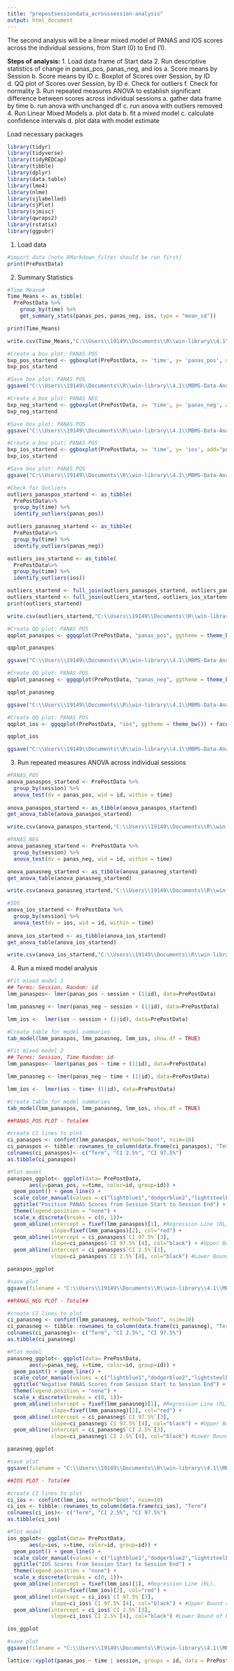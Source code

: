 ```yaml
---
title: "prepostsessiondata_acrosssession-analysis"
output: html_document
---
```


The second analysis will be a linear mixed model of PANAS and IOS scores across the individual sessions, from Start (0) to End (1). 

**Steps of analysis:**
1. Load data frame of Start data
2. Run descriptive statistics of change in panas_pos, panas_neg, and ios
    a. Score means by Session
    b. Score means by ID
    c. Boxplot of Scores over Session, by ID
    d. QQ plot of Scores over Session, by ID
    e. Check for outliers 
    f. Check for normality 
3. Run repeated measures ANOVA to establish significant difference between scores across individual sessions
    a. gather data frame by time
    b. run anova with unchanged df
    c. run anova with outliers removed
4. Run Linear Mixed Models
    a. plot data 
    b. fit a mixed model
    c. calculate confidence intervals
    d. plot data with model estimate
    
Load necessary packages
```r
library(tidyr)
library(tidyverse)
library(tidyREDCap)
library(tibble)
library(dplyr)
library(data.table)
library(lme4)
library(nlme)
library(sjlabelled)
library(sjPlot)
library(sjmisc)
library(qwraps2)
library(rstatix)
library(ggpubr)
```

1. Load data
```r
#import data (note RMarkdown_filter should be run first)
print(PrePostData)
```

2. Summary Statistics 
```r
#Time Means#
Time_Means <- as_tibble(
  PrePostData %>%
    group_by(time) %>%
    get_summary_stats(panas_pos, panas_neg, ios, type = "mean_sd"))

print(Time_Means)

write.csv(Time_Means,"C:\\Users\\19149\\Documents\\R\\win-library\\4.1\\MBMS-Data-Analysis-\\MBMS-Data-Analysis-\\thesis\\data\\StartEnd_timemeans.csv", row.names = FALSE)
```

```r
#Create a box plot: PANAS POS
bxp_pos_startend <- ggboxplot(PrePostData, x= 'time', y= 'panas_pos', add="point", title= "PANAS Positive Scores across Session") 
bxp_pos_startend

#Save box plot: PANAS POS
ggsave("C:\\Users\\19149\\Documents\\R\\win-library\\4.1\\MBMS-Data-Analysis-\\MBMS-Data-Analysis-\\thesis\\visualization\\StartEnd_panaspos_bxplot.png", plot = bxp_pos_startend, scale = 1)

#Create a box plot: PANAS NEG
bxp_neg_startend <- ggboxplot(PrePostData, x= 'time', y= 'panas_neg', add="point", title= "PANAS Negative Scores across Session") 
bxp_neg_startend

#Save box plot: PANAS POS
ggsave("C:\\Users\\19149\\Documents\\R\\win-library\\4.1\\MBMS-Data-Analysis-\\MBMS-Data-Analysis-\\thesis\\visualization\\StartEnd_panasneg_bxplot.png", plot = bxp_neg_startend, scale = 1)

#Create a box plot: PANAS POS
bxp_ios_startend <- ggboxplot(PrePostData, x= 'time', y= 'ios', add="point", title= "IOS Scores across Session") 
bxp_ios_startend

#Save box plot: PANAS POS
ggsave("C:\\Users\\19149\\Documents\\R\\win-library\\4.1\\MBMS-Data-Analysis-\\MBMS-Data-Analysis-\\thesis\\visualization\\StartEnd_ios_bxplot.png", plot = bxp_ios_startend, scale = 1)
```

```r
#Check for Outliers
outliers_panaspos_startend <- as_tibble(
  PrePostData%>%
  group_by(time) %>%
  identify_outliers(panas_pos))

outliers_panasneg_startend <- as_tibble(
  PrePostData%>%
  group_by(time) %>%
  identify_outliers(panas_neg))

outliers_ios_startend <- as_tibble(
  PrePostData%>%
  group_by(time) %>%
  identify_outliers(ios))

outliers_startend <- full_join(outliers_panaspos_startend, outliers_panasneg_startend)
outliers_startend <- full_join(outliers_startend, outliers_ios_startend)
print(outliers_startend)

write.csv(outliers_startend,"C:\\Users\\19149\\Documents\\R\\win-library\\4.1\\MBMS-Data-Analysis-\\MBMS-Data-Analysis-\\thesis\\data\\StartEnd_Outliers.csv", row.names = FALSE)
```

```r
#Create QQ plot: PANAS POS
qqplot_panaspos <- ggqqplot(PrePostData, "panas_pos", ggtheme = theme_bw()) + facet_grid(time ~ session, labeller = "label_both")

qqplot_panaspos

ggsave("C:\\Users\\19149\\Documents\\R\\win-library\\4.1\\MBMS-Data-Analysis-\\MBMS-Data-Analysis-\\thesis\\visualization\\StartEnd_panaspos_qqplot.png", plot = qqplot_panaspos, scale = 1)

#Create QQ plot: PANAS POS
qqplot_panasneg <- ggqqplot(PrePostData, "panas_neg", ggtheme = theme_bw()) + facet_grid(time ~ session, labeller = "label_both")

qqplot_panasneg

ggsave("C:\\Users\\19149\\Documents\\R\\win-library\\4.1\\MBMS-Data-Analysis-\\MBMS-Data-Analysis-\\thesis\\visualization\\StartEnd_panasneg_qqplot.png", plot = qqplot_panasneg, scale = 1)

#Create QQ plot: PANAS POS
qqplot_ios <- ggqqplot(PrePostData, "ios", ggtheme = theme_bw()) + facet_grid(time ~ session, labeller = "label_both")

qqplot_ios

ggsave("C:\\Users\\19149\\Documents\\R\\win-library\\4.1\\MBMS-Data-Analysis-\\MBMS-Data-Analysis-\\thesis\\visualization\\StartEnd_ios_qqplot.png", plot = qqplot_ios, scale = 1)
```
 

3. Run repeated measures ANOVA across individual sessions 

```r
#PANAS_POS
anova_panaspos_startend <- PrePostData %>%
  group_by(session) %>%
  anova_test(dv = panas_pos, wid = id, within = time) 
  
anova_panaspos_startend <- as_tibble(anova_panaspos_startend)
get_anova_table(anova_panaspos_startend)

write.csv(anova_panaspos_startend,"C:\\Users\\19149\\Documents\\R\\win-library\\4.1\\MBMS-Data-Analysis-\\MBMS-Data-Analysis-\\thesis\\data\\StartEnd_panaspos_anova.csv", row.names = FALSE)
```


```r
#PANAS_NEG
anova_panasneg_startend <- PrePostData %>%
  group_by(session) %>%
  anova_test(dv = panas_neg, wid = id, within = time) 

anova_panasneg_startend <- as_tibble(anova_panasneg_startend)  
get_anova_table(anova_panasneg_startend)

write.csv(anova_panasneg_startend,"C:\\Users\\19149\\Documents\\R\\win-library\\4.1\\MBMS-Data-Analysis-\\MBMS-Data-Analysis-\\thesis\\data\\StartEnd_panasneg_anova.csv", row.names = FALSE)
```

```r
#IOS
anova_ios_startend <- PrePostData %>%
  group_by(session) %>%
  anova_test(dv = ios, wid = id, within = time) 
  
anova_ios_startend <- as_tibble(anova_ios_startend)
get_anova_table(anova_ios_startend)

write.csv(anova_ios_startend,"C:\\Users\\19149\\Documents\\R\\win-library\\4.1\\MBMS-Data-Analysis-\\MBMS-Data-Analysis-\\thesis\\data\\StartEnd_ios_anova.csv", row.names = FALSE)
```
4. Run a mixed model analysis

```r
#Fit mixed model 1
## Terms: Session, Random: id
lmm_panaspos<- lmer(panas_pos ~ session + (1|id), data=PrePostData)

lmm_panasneg <- lmer(panas_neg ~ session + (1|id), data=PrePostData)

lmm_ios <-  lmer(ios ~ session + (1|id), data=PrePostData)

#Create table for model summaries
tab_model(lmm_panaspos, lmm_panasneg, lmm_ios, show.df = TRUE)

```

```r
#Fit mixed model 2
## Terms: Session, Time Random: id
lmm_panaspos<- lmer(panas_pos ~ time + (1|id), data=PrePostData)

lmm_panasneg <- lmer(panas_neg ~ time + (1|id), data=PrePostData)

lmm_ios <-  lmer(ios ~ time+ (1|id), data=PrePostData)

#Create table for model summaries
tab_model(lmm_panaspos, lmm_panasneg, lmm_ios, show.df = TRUE)
```

```r
##PANAS_POS PLOT - Total##

#create CI lines to plot
ci_panaspos <- confint(lmm_panaspos, method="boot", nsim=10)
ci_panaspos <- tibble::rownames_to_column(data.frame(ci_panaspos), "Term") 
colnames(ci_panaspos)<- c("Term", "CI 2.5%", "CI 97.5%")
as.tibble(ci_panaspos)

#Plot model 
panaspos_ggplot<- ggplot(data= PrePostData, 
       aes(y=panas_pos, x=time, color=id, group=id)) + 
  geom_point() + geom_line() +
  scale_color_manual(values = c("lightblue1","dodgerblue2","lightsteelblue2", "steelblue1","slategray2","lightsteelblue1","lightblue2","lightskyblue2","lightskyblue1","paleturquoise3","paleturquoise1","royalblue1"))+
  ggtitle("Positive PANAS Scores from Session Start to Session End") + 
  theme(legend.position = "none") + 
  scale_x_discrete(breaks = c(0, 1))+
  geom_abline(intercept = fixef(lmm_panaspos)[1], #Regression Line (RL).
              slope=fixef(lmm_panaspos)[2], col="red") +                
  geom_abline(intercept = ci_panaspos$`CI 97.5%`[3], 
              slope=ci_panaspos$`CI 97.5%`[4], col="black") + #Upper Bound of RL
  geom_abline(intercept = ci_panaspos$`CI 2.5%`[3], 
              slope=ci_panaspos$`CI 2.5%`[4], col="black") #Lower Bound of RL

panaspos_ggplot

#save plot
ggsave(filename = "C:\\Users\\19149\\Documents\\R\\win-library\\4.1\\MBMS-Data-Analysis-\\MBMS-Data-Analysis-\\thesis\\acrosssession_modelplot_panaspos.png", plot = panaspos_ggplot ,scale = 1)
```
```r
##PANAS_NEG PLOT - Total##

#create CI lines to plot
ci_panasneg <- confint(lmm_panasneg, method="boot", nsim=10)
ci_panasneg <- tibble::rownames_to_column(data.frame(ci_panasneg), "Term") 
colnames(ci_panasneg)<- c("Term", "CI 2.5%", "CI 97.5%")
as.tibble(ci_panasneg)

#Plot model 
panasneg_ggplot<- ggplot(data= PrePostData, 
       aes(y=panas_neg, x=time, color=id, group=id)) + 
  geom_point() + geom_line() +
  scale_color_manual(values = c("lightblue1","dodgerblue2","lightsteelblue2", "steelblue1","slategray2","lightsteelblue1","lightblue2","lightskyblue2","lightskyblue1","paleturquoise3","paleturquoise1","royalblue1"))+
  ggtitle("Negative PANAS Scores from Session Start to Session End") + 
  theme(legend.position = "none") + 
  scale_x_discrete(breaks = c(0, 1))+
  geom_abline(intercept = fixef(lmm_panasneg)[1], #Regression Line (RL).
              slope=fixef(lmm_panasneg)[2], col="red") +                
  geom_abline(intercept = ci_panasneg$`CI 97.5%`[3], 
              slope=ci_panasneg$`CI 97.5%`[4], col="black") + #Upper Bound of RL
  geom_abline(intercept = ci_panasneg$`CI 2.5%`[3], 
              slope=ci_panasneg$`CI 2.5%`[4], col="black") #Lower Bound of RL

panasneg_ggplot

#save plot
ggsave(filename = "C:\\Users\\19149\\Documents\\R\\win-library\\4.1\\MBMS-Data-Analysis-\\MBMS-Data-Analysis-\\thesis\\acrosssession_modelplot_panasneg.png", plot = panasneg_ggplot ,scale = 1)
```
```r
##IOS PLOT - Total##

#create CI lines to plot
ci_ios <- confint(lmm_ios, method="boot", nsim=10)
ci_ios <- tibble::rownames_to_column(data.frame(ci_ios), "Term") 
colnames(ci_ios)<- c("Term", "CI 2.5%", "CI 97.5%")
as.tibble(ci_ios)

#Plot model 
ios_ggplot<- ggplot(data= PrePostData, 
       aes(y=ios, x=time, color=id, group=id)) + 
  geom_point() + geom_line() +
  scale_color_manual(values = c("lightblue1","dodgerblue2","lightsteelblue2", "steelblue1","slategray2","lightsteelblue1","lightblue2","lightskyblue2","lightskyblue1","paleturquoise3","paleturquoise1","royalblue1"))+
  ggtitle("IOS Scores from Session Start to Session End") + 
  theme(legend.position = "none") + 
  scale_x_discrete(breaks = c(0, 1))+
  geom_abline(intercept = fixef(lmm_ios)[1], #Regression Line (RL).
              slope=fixef(lmm_ios)[2], col="red") +                
  geom_abline(intercept = ci_ios$`CI 97.5%`[3], 
              slope=ci_ios$`CI 97.5%`[4], col="black") + #Upper Bound of RL
  geom_abline(intercept = ci_ios$`CI 2.5%`[3], 
              slope=ci_ios$`CI 2.5%`[4], col="black") #Lower Bound of RL

ios_ggplot

#save plot
ggsave(filename = "C:\\Users\\19149\\Documents\\R\\win-library\\4.1\\MBMS-Data-Analysis-\\MBMS-Data-Analysis-\\thesis\\acrosssession_modelplot_ios.png", plot = ios_ggplot ,scale = 1)
```
```r
lattice::xyplot(panas_pos ~ time | session, groups = id, data = PrePostData, type=c('p','r'), auto.key=F)

```


```r



```




